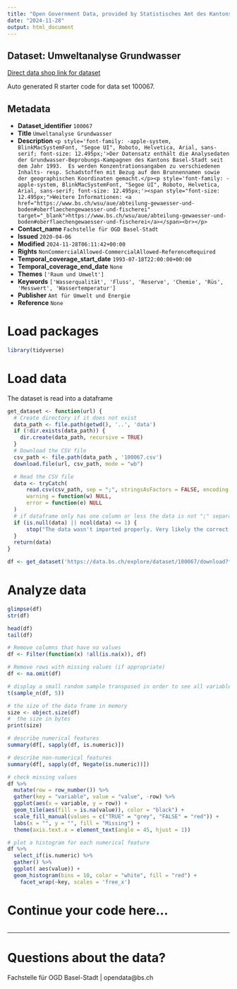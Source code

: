 ```yaml
---
title: "Open Government Data, provided by Statistisches Amt des Kantons Basel-Stadt - Fachstelle OGD"
date: "2024-11-28"
output: html_document
---
```


## Dataset: Umweltanalyse Grundwasser

[Direct data shop link for dataset](https://data.bs.ch/explore/dataset/100067)

Auto generated R starter code for data set 100067.

## Metadata

- **Dataset_identifier** `100067`
- **Title** `Umweltanalyse Grundwasser`
- **Description** `<p style='font-family: -apple-system, BlinkMacSystemFont, "Segoe UI", Roboto, Helvetica, Arial, sans-serif; font-size: 12.495px;'>Der Datensatz enthält die Analysedaten der Grundwasser-Beprobungs-Kampagnen des Kantons Basel-Stadt seit dem Jahr 1993.  Es werden Konzentrationsangaben zu verschiedenen Inhalts- resp. Schadstoffen mit Bezug auf den Brunnennamen sowie der geographischen Koordinaten gemacht.</p><p style='font-family: -apple-system, BlinkMacSystemFont, "Segoe UI", Roboto, Helvetica, Arial, sans-serif; font-size: 12.495px;'><span style="font-size: 12.495px;">Weitere Informationen: <a href="https://www.bs.ch/wsu/aue/abteilung-gewaesser-und-boden#oberflaechengewaesser-und-fischerei" target="_blank">https://www.bs.ch/wsu/aue/abteilung-gewaesser-und-boden#oberflaechengewaesser-und-fischerei</a></span><br></p>`
- **Contact_name** `Fachstelle für OGD Basel-Stadt`
- **Issued** `2020-04-06`
- **Modified** `2024-11-28T06:11:42+00:00`
- **Rights** `NonCommercialAllowed-CommercialAllowed-ReferenceRequired`
- **Temporal_coverage_start_date** `1993-07-18T22:00:00+00:00`
- **Temporal_coverage_end_date** `None`
- **Themes** `['Raum und Umwelt']`
- **Keywords** `['Wasserqualität', 'Fluss', 'Reserve', 'Chemie', 'Rüs', 'Messwert', 'Wassertemperatur']`
- **Publisher** `Amt für Umwelt und Energie`
- **Reference** `None`


# Load packages

```r

library(tidyverse)
```

# Load data

The dataset is read into a dataframe

```r
get_dataset <- function(url) {
  # Create directory if it does not exist
  data_path <- file.path(getwd(), '..', 'data')
  if (!dir.exists(data_path)) {
    dir.create(data_path, recursive = TRUE)
  }
  # Download the CSV file
  csv_path <- file.path(data_path , '100067.csv')
  download.file(url, csv_path, mode = "wb")

  # Read the CSV file
  data <- tryCatch(
      read.csv(csv_path, sep = ";", stringsAsFactors = FALSE, encoding = "UTF-8"),
      warning = function(w) NULL,
      error = function(e) NULL
  )
  # if dataframe only has one column or less the data is not ";" separated
  if (is.null(data) || ncol(data) <= 1) {
      stop("The data wasn't imported properly. Very likely the correct separator couldn't be found.\nPlease check the dataset manually and adjust the code.")
  }
  return(data)
}
```

```r

df <- get_dataset('https://data.bs.ch/explore/dataset/100067/download?format=csv&timezone=Europe%2FZurich')

```

# Analyze data

```r

glimpse(df)
str(df)

head(df)
tail(df)

```

```r
# Remove columns that have no values
df <- Filter(function(x) !all(is.na(x)), df)

# Remove rows with missing values (if appropriate)
df <- na.omit(df)
```

```r
# display a small random sample transposed in order to see all variables
t(sample_n(df, 5))
```

```r
# the size of the data frame in memory
size <- object.size(df)
#  the size in bytes
print(size)
```

```r
# describe numerical features
summary(df[, sapply(df, is.numeric)])
```

```r
# describe non-numerical features
summary(df[, sapply(df, Negate(is.numeric))])
```

```r
# check missing values
df %>%
  mutate(row = row_number()) %>%
  gather(key = "variable", value = "value", -row) %>%
  ggplot(aes(x = variable, y = row)) +
  geom_tile(aes(fill = is.na(value)), color = "black") +
  scale_fill_manual(values = c("TRUE" = "grey", "FALSE" = "red")) +
  labs(x = "", y = "", fill = "Missing") +
  theme(axis.text.x = element_text(angle = 45, hjust = 1))
```

```r
# plot a histogram for each numerical feature
df %>%
  select_if(is.numeric) %>%
  gather() %>%
  ggplot( aes(value)) +
  geom_histogram(bins = 10, color = "white", fill = "red") +
    facet_wrap(~key, scales = 'free_x')
```

# Continue your code here...

```r

```
------------------------------------------------------------------------

# Questions about the data?

Fachstelle für OGD Basel-Stadt | opendata@bs.ch
